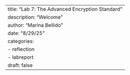 ---
title: "Lab 7: The Advanced Encryption Standard"
description: "Welcome "
author: "Marina Bellido"
date: "8/29/25"
categories:
  - reflection
  - labreport
draft: false
---